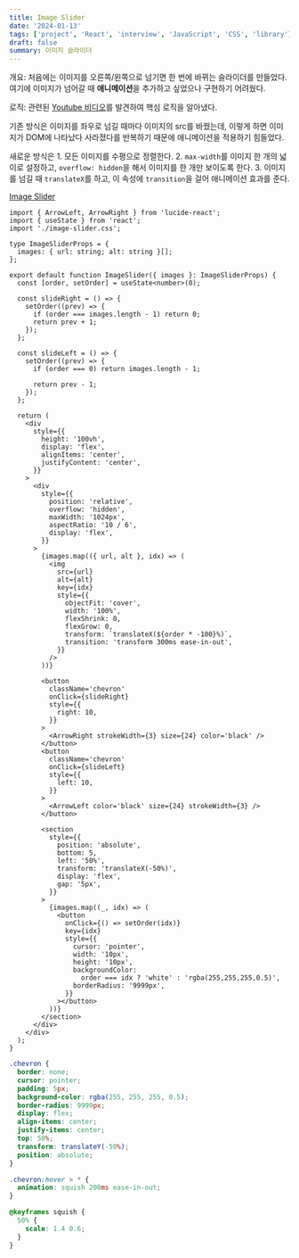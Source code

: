 ```yaml
---
title: Image Slider
date: '2024-01-13'
tags: ['project', 'React', 'interview', 'JavaScript', 'CSS', 'library']
draft: false
summary: 이미지 슬라이더
---
```


개요: 처음에는 이미지를 오른쪽/왼쪽으로 넘기면 한 번에 바뀌는 슬라이더를 만들었다. 여기에 이미지가 넘어갈 때 **애니메이션**을 추가하고 싶었으나 구현하기 어려웠다. 

로직: 관련된 [Youtube 비디오](https://www.youtube.com/watch?v=Kx8XlKRBZx8)를 발견하여 핵심 로직을 알아냈다. 

기존 방식은 이미지를 좌우로 넘길 때마다 이미지의 src를 바꿨는데, 이렇게 하면 이미지가 DOM에 나타났다 사라졌다를 반복하기 때문에 애니메이션을 적용하기 힘들었다. 

새로운 방식은 1. 모든 이미지를 수평으로 정렬한다. 2. `max-width`를 이미지 한 개의 넓이로 설정하고, `overflow: hidden`을 해서 이미지를 한 개만 보이도록 한다. 
3. 이미지를 넘길 때 `translateX`를 하고, 이 속성에 `transition`을 걸어 애니메이션 효과를 준다.

[Image Slider](https://github.com/Valentin1495/React-Projects-for-Interview/tree/main/src/components/Image-Slider)

```tsx:src/components/Image-Slider/image-slider.tsx
import { ArrowLeft, ArrowRight } from 'lucide-react';
import { useState } from 'react';
import './image-slider.css';

type ImageSliderProps = {
  images: { url: string; alt: string }[];
};

export default function ImageSlider({ images }: ImageSliderProps) {
  const [order, setOrder] = useState<number>(0);

  const slideRight = () => {
    setOrder((prev) => {
      if (order === images.length - 1) return 0;
      return prev + 1;
    });
  };

  const slideLeft = () => {
    setOrder((prev) => {
      if (order === 0) return images.length - 1;

      return prev - 1;
    });
  };

  return (
    <div
      style={{
        height: '100vh',
        display: 'flex',
        alignItems: 'center',
        justifyContent: 'center',
      }}
    >
      <div
        style={{
          position: 'relative',
          overflow: 'hidden',
          maxWidth: '1024px',
          aspectRatio: '10 / 6',
          display: 'flex',
        }}
      >
        {images.map(({ url, alt }, idx) => (
          <img
            src={url}
            alt={alt}
            key={idx}
            style={{
              objectFit: 'cover',
              width: '100%',
              flexShrink: 0,
              flexGrow: 0,
              transform: `translateX(${order * -100}%)`,
              transition: 'transform 300ms ease-in-out',
            }}
          />
        ))}

        <button
          className='chevron'
          onClick={slideRight}
          style={{
            right: 10,
          }}
        >
          <ArrowRight strokeWidth={3} size={24} color='black' />
        </button>
        <button
          className='chevron'
          onClick={slideLeft}
          style={{
            left: 10,
          }}
        >
          <ArrowLeft color='black' size={24} strokeWidth={3} />
        </button>

        <section
          style={{
            position: 'absolute',
            bottom: 5,
            left: '50%',
            transform: 'translateX(-50%)',
            display: 'flex',
            gap: '5px',
          }}
        >
          {images.map((_, idx) => (
            <button
              onClick={() => setOrder(idx)}
              key={idx}
              style={{
                cursor: 'pointer',
                width: '10px',
                height: '10px',
                backgroundColor:
                  order === idx ? 'white' : 'rgba(255,255,255,0.5)',
                borderRadius: '9999px',
              }}
            ></button>
          ))}
        </section>
      </div>
    </div>
  );
}
```

```css:src/components/Image-Slider/image-slider.css
.chevron {
  border: none;
  cursor: pointer;
  padding: 5px;
  background-color: rgba(255, 255, 255, 0.5);
  border-radius: 9999px;
  display: flex;
  align-items: center;
  justify-items: center;
  top: 50%;
  transform: translateY(-50%);
  position: absolute;
}

.chevron:hover > * {
  animation: squish 200ms ease-in-out;
}

@keyframes squish {
  50% {
    scale: 1.4 0.6;
  }
}
```